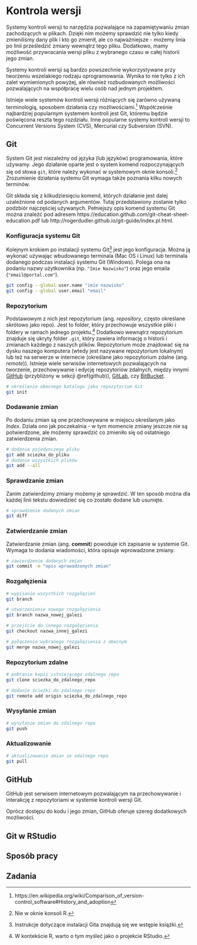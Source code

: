 # Kontrola wersji {#kontrola-wersji}

<!-- https://peerj.com/preprints/3159/ -->
<!-- https://swcarpentry.github.io/git-novice/ -->
<!-- https://arxiv.org/pdf/1811.02021.pdf -->
<!-- http://happygitwithr.com/ -->
<!-- https://whattheyforgot.org/ -->
<!-- https://education.github.com/git-cheat-sheet-education.pdf -->
<!-- https://enterprise.github.com/downloads/en/github-flow-cheatsheet.pdf -->

Systemy kontroli wersji to narzędzia pozwalające na zapamiętywaniu zmian zachodzących w plikach.
Dzięki nim możemy sprawdzić nie tylko kiedy zmieniliśmy dany plik i kto go zmienił, ale co najważniejsze - możemy linia po linii prześledzić zmiany wewnątrz tego pliku.
Dodatkowo, mamy możliwość przywracania wersji pliku z wybranego czasu w całej historii jego zmian.

Systemy kontroli wersji są bardzo powszechnie wykorzystywane przy tworzeniu wszelakiego rodzaju oprogramowania.
Wynika to nie tylko z ich zalet wymienionych powyżej, ale również rozbudowanych możliwości pozwalających na współpracę wielu osób nad jednym projektem.

Istnieje wiele systemów kontroli wersji różniących się zarówno używaną terminologią, sposobem działania czy możliwościami.^[https://en.wikipedia.org/wiki/Comparison_of_version-control_software#History_and_adoption]
Współcześnie najbardziej popularnym systemem kontroli jest Git, któremu będzie poświęcona reszta tego rozdziału.
Inne popularne systemy kontroli wersji to Concurrent Versions System (CVS), Mercurial czy Subversion (SVN).

<!-- gdzie wykorzystywaneC -->
<!-- block - large files -->

## Git

System Git jest niezależny od języka (lub języków) programowania, które używamy.
Jego działanie oparte jest o system komend rozpoczynających się od słowa `git `, które należy wykonać w systemowym oknie konsoli.^[Nie w oknie konsoli R.]
Zrozumienie działania systemu Git wymaga także poznania kilku nowych terminów.

Git składa się z kilkudziesięciu komend, których działanie jest dalej uzależnione od podanych argumentów.
Tutaj przedstawiony zostanie tylko podzbiór najczęściej używanych.
Pełniejszy opis komend systemu Git można znaleźć pod adresem https://education.github.com/git-cheat-sheet-education.pdf lub http://rogerdudler.github.io/git-guide/index.pl.html.

<!-- git clients -->

### Konfiguracja systemu Git

Kolejnym krokiem po instalacji systemu Git^[Instrukcje dotyczące instalacji Gita znajdują się we wstępie książki.] jest jego konfiguracja. 
Można ją wykonać używając wbudowanego terminala (Mac OS i Linux) lub terminala dodanego podczas instalacji systemu Git (Windows).
Polega ona na podaniu nazwy użytkownika (np. `"Imie Nazwisko"`) oraz jego emaila (`"email@portal.com"`).

```bash
git config --global user.name "imie nazwisko"
git config --global user.email "email"
```

### Repozytorium

<!-- co to repo -->
Podstawowym z nich jest repozytorium (ang. *repository*, często określane skrótowo jako repo).
Jest to folder, który przechowuje wszystkie pliki i foldery w ramach jednego projektu.^[W kontekście R, warto o tym myśleć jako o projekcie RStudio.]
Dodatkowo wewnątrz repozytorium znajduje się ukryty folder `.git`, który zawiera informację o historii i zmianach każdego z naszych plików.
Repozytorium może znajdować się na dysku naszego komputera (wtedy jest nazywane repozytorium lokalnym) lub też na serwerze w internecie (określane jako repozytorium zdalne (ang. *remote*)).
Istnieje wiele serwisów internetowych pozwalających na tworzenie, przechowywanie i edycję repozytoriów zdalnych, między innymi [GitHub](https://github.com/) (przybliżony w sekcji \@ref(github)), [GitLab](https://gitlab.com/), czy [BitBucket](https://bitbucket.org/).

```bash
# określenie obecnego katalogu jako repozytorium Git
git init                  
```

### Dodawanie zmian

Po dodaniu zmian są one przechowywane w miejscu określanym jako *Index*.
Działa ono jak poczekalnia - w tym momencie zmiany jeszcze nie są potwierdzone, ale możemy sprawdzić co zmieniło się od ostatniego zatwierdzenia zmian.

```bash
# dodanie pojedynczego pliku
git add sciezka_do_pliku  
# dodanie wszystkich plików 
git add --all                    
```

### Sprawdzanie zmian

Zanim zatwierdzimy zmiany możemy je sprawdzić.
W ten sposób można dla każdej linii tekstu dowiedzieć się co zostało dodane lub usunięte.

```bash
# sprawdzenie dodanych zmian
git diff                  
```

### Zatwierdzanie zmian

Zatwierdzanie zmian (ang. **commit**) powoduje ich zapisanie w systemie Git.
Wymaga to dodania wiadomości, która opisuje wprowadzone zmiany.
<!-- https://chris.beams.io/posts/git-commit/ -->
<!-- https://thoughtbot.com/blog/5-useful-tips-for-a-better-commit-message -->
<!-- https://github.com/erlang/otp/wiki/writing-good-commit-messages -->
<!-- https://code.likeagirl.io/useful-tips-for-writing-better-git-commit-messages-808770609503 -->
<!-- HEAD -->

```bash
# zawierdzenie dodanych zmian
git commit -m "opis wprowadzonych zmian"
```

### Rozgałęzienia

```bash
# wypisanie wszystkich rozgałęzień
git branch
```

```bash
# utworzenienie nowego rozgałęzienia
git branch nazwa_nowej_galezi
```

```bash
# przejście do innego rozgałęzienia
git checkout nazwa_innej_galezi
```

```bash
# połączenie wybranego rozgałęzienia z obecnym
git merge nazwa_nowej_galezi
```

### Repozytorium zdalne

```bash
# pobranie kopii istniejącego zdalnego repo
git clone sciezka_do_zdalnego_repo
```

<!-- ssh vs https -->

```bash
# dodanie ścieżki do zdalnego repo
git remote add origin sciezka_do_zdalnego_repo
```

<!-- zmiana z git remote set-url origin git@github.com:User/UserRepo.git -->

### Wysyłanie zmian

```bash
# wysyłanie zmian do zdalnego repo
git push
```

<!-- co to push -->

### Aktualizowanie 

```bash
# aktualizowanie zmian ze zdalnego repo
git pull
```

## GitHub

GitHub jest serwisem internetowym pozwalającym na przechowywanie i interakcję z repozytoriami w systemie kontroli wersji Git.


<!-- co to pull request -->
<!-- lista podsatwowych komend -->
<!-- create a ssh key -->



Oprócz dostępu do kodu i jego zmian, GitHub oferuje szereg dodatkowych możliwości.
<!--..-->
<!-- https://en.wikipedia.org/wiki/GitHub#Scope -->




## Git w RStudio

<!-- Use a Git client, if you like -->
<!-- workflow -->

## Sposób pracy

<!-- podstawowy workflow -->
<!-- when something go wrong -->
<!-- stackoverflow git questions -->

## Zadania

<!-- stwórz najprostszą stronę internetową -->